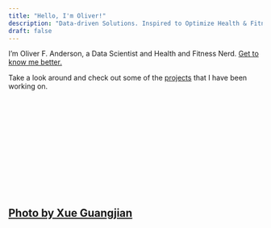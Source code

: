 ```yaml
---
title: "Hello, I'm Oliver!"
description: "Data-driven Solutions. Inspired to Optimize Health & Fitness."
draft: false
---
```


<head>

<!-- Preload background image -->

<link rel="preload" href="/images/home-background.jpg" as="image"/> <link rel="stylesheet" type="text/css" href="css/styles.css">

```{=html}
  <style>
body {
      background-image: url('/images/home-background.jpg');
      background-size: cover;
    }
  </style>
```
</head>

I'm Oliver F. Anderson, a Data Scientist and Health and Fitness Nerd. [Get to know me better.](about.qmd "About Page")

Take a look around and check out some of the [projects](projects.qmd "Projects Page") that I have been working on.

<br> <br> <br> <br> <br> <br> <br> <br> <br> <br> <br>

## <a href="https://www.pexels.com/photo/aerial-shot-of-mountain-1731427/" target="_blank" class="small-link">Photo by Xue Guangjian</a>
